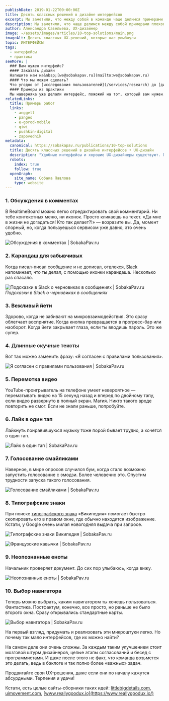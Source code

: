```yaml
---
publishDate: 2019-01-22T00:00:00Z
title: Десять классных решений в дизайне интерфейсов
excerpt: Мы заметили, что между собой в команде чаще делимся примерами плохого UX. «О, смотрите, какая ужасная форма регистрации! Кто скажет, что не так?». Так продолжаться не может. Надо развивать позитивное мышление, и вот вам подборка приятных UX-решений.
description: Мы заметили, что чаще делимся между собой примерами плохого UX. Так продолжаться не может. Поэтому вот вам подборка приятных UX-решений.
author: Александра Савельева, UX-дизайнер
image: ~/assets/images/articles/10-top-solutions/main.png
imageAlt: Десять классных UX‑решений, которые нас улыбнули
topic: ИНТЕРФЕЙСЫ
tags:
  - интерфейсы
  - практика
seeMore: |
  ### Вам нужен интерфейс?
  #### Заказать дизайн
  Напишите нам на&nbsp;[we@sobakapav.ru](mailto:we@sobakapav.ru)
  #### Что мы можем сделать?
  Что угодно от [исследования пользователей](/services/research) до [дизайна интерфейса под ключ](/services/ux-design). 
  #### Примеры из практики
  Мы наверняка уже делали интерфейс, пожожий на тот, который вам нужен. [Проверьте](https://sobakapav.ru/portfolio).
relatedLinks:
  title: Примеры работ
  links:
    - anggell
    - pangeo
    - e-gorod-mobile
    - qiwi
    - pushkin-digital
    - zapovednik
metadata:
  canonical: https://sobakapav.ru/publications/10-top-solutions
  title: Десять классных решений в дизайне интерфейсов • UX-дизайн
  description: "Удобные интерфейсы и хорошие UX-дизайнеры существуют. Поэтому вот вам подборка удачных UX-решений."
  robots:
    index: true
    follow: true
  openGraph:
    site_name: Собака Павлова
    type: website
---
```



### 1. Обсуждения в комментах

В RealtimeBoard можно легко отредактировать свой комментарий. Ни тебе контекстных меню, ни иконок. Просто кликаешь на текст. «Да мне в жизни не догадаться! Кто так делает?!» — возразите вы. Да, момент спорный, но, когда пользуешься сервисом уже давно, это очень удобно.

![Обсуждения в комментах | SobakaPav.ru](~/assets/images/articles/10-top-solutions/1.png)

### 2. Карандаш для забывчивых

Когда писал-писал сообщение и не дописал, отвлекся, [Slack](https://slack.com/) напоминает, что ты делал, с помощью иконки карандаша. Несколько раз спасало.

![Подсказки в Slack о черновиках в сообщениях | SobakaPav.ru](~/assets/images/articles/10-top-solutions/2.png)
_Подсказки в Slack о черновиках в сообщениях_

### 3. Вежливый йети

Здорово, когда не забивают на микровзаимодействия. Это сразу облегчает восприятие. Когда кнопка превращается в прогресс-бар или наоборот. Когда йети закрывает глаза, если ты вводишь пароль. Это же супер.

### 4. Длинные скучные тексты

Вот так можно заменить фразу: «Я согласен с правилами пользования».

![Я согласен с правилами пользования | SobakaPav.ru](~/assets/images/articles/10-top-solutions/3.png)

### 5. Перемотка видео

YouTube-проигрыватель на телефоне умеет невероятное — перематывать видео на 15 секунд назад и вперед по двойному тапу, если видео развернуто в полный экран. Магия. Никто такого вроде повторить не смог. Если не знали раньше, попробуйте.

### 6. Лайк в один тап

Лайкнуть понравившуюся музыку тоже порой бывает трудно, а хочется в один тап.

![Лайк в один тап | SobakaPav.ru](~/assets/images/articles/10-top-solutions/4.png)

### 7. Голосование смайликами

Наверное, в мире опросов случился бум, когда стало возможно запустить голосование с эмодзи. Более человечно это. Опустим трудности запуска такого голосования.

![Голосование смайликами | SobakaPav.ru](~/assets/images/articles/10-top-solutions/5.png)

### 8. Типографские знаки

При поиске [типографского знака](https://ru.wikipedia.org/wiki/%D0%9A%D0%B0%D0%B2%D1%8B%D1%87%D0%BA%D0%B8) «Википедия» помогает быстро скопировать его в правом окне, где обычно находится изображение. Кстати, у Google очень милая новогодняя выдача при запросе.

![Типографские знаки Википедия | SobakaPav.ru](~/assets/images/articles/10-top-solutions/6.png)

![Французские кавычки | SobakaPav.ru](~/assets/images/articles/10-top-solutions/7.png)

### 9. Неопознанные еноты

Начальник проверяет документ. До сих пор улыбаюсь, когда вижу.

![Неопознанные еноты | SobakaPav.ru](~/assets/images/articles/10-top-solutions/8.png)

### 10. Выбор навигатора

Теперь можно выбрать, каким навигатором ты хочешь пользоваться. Фантастика. Постфактум, конечно, все просто, но раньше не было второго окна. Сразу открывались стандартные карты.

![Выбор навигатора | SobakaPav.ru](~/assets/images/articles/10-top-solutions/9.png)

На первый взгляд, придумать и реализовать эти микроштуки легко. Но почему так мало интерфейсов, где их можно найти?

На самом деле они очень сложны. За каждым таким улучшением стоит мозговой штурм дизайнеров, целые этапы согласований и бесед с программистами. И даже после этого не факт, что команда возьмется это делать, ведь в бэклоге и так полно более «важных» задач.

Продвигайте свои UX-решения, даже если они по началу кажутся абсурдными.
Терпения и удачи!

Кстати, есть целые сайты-сборники таких идей: [littlebigdetails.com](http://littlebigdetails.com/), [uimovement.com](https://uimovement.com/), [www.reallygoodux.io](https://www.reallygoodux.io/)
